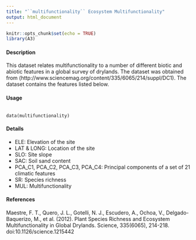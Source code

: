 ```yaml
---
title: "``multifunctionality`` Ecosystem Multifunctionality"
output: html_document
---
```


```r
knitr::opts_chunk$set(echo = TRUE)
library(A3)
```


#### Description

This dataset relates multifunctionality to a number of different biotic and abiotic features in a global survey of drylands. 
The dataset was obtained from (http://www.sciencemag.org/content/335/6065/214/suppl/DC1). 
The dataset contains the features listed below.

#### Usage 

<pre><code>
data(multifunctionality)
</code></pre>
  
#### Details
* ELE: Elevation of the site
* LAT & LONG: Location of the site
* SLO: Site slope
* SAC: Soil sand content
* PCA_C1, PCA_C2, PCA_C3, PCA_C4: Principal components of a set of 21 climatic features
* SR: Species richness
* MUL: Multifunctionality

#### References

Maestre, F. T., Quero, J. L., Gotelli, N. J., Escudero, A., Ochoa, V., Delgado-Baquerizo, M., et al.
(2012). Plant Species Richness and Ecosystem Multifunctionality in Global Drylands. Science,
335(6065), 214-218. doi:10.1126/science.1215442
